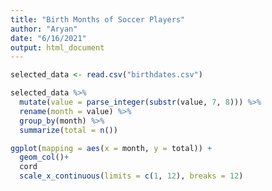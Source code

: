 ```yaml
---
title: "Birth Months of Soccer Players"
author: "Aryan"
date: "6/16/2021"
output: html_document
---
```


```r
selected_data <- read.csv("birthdates.csv")

selected_data %>%
  mutate(value = parse_integer(substr(value, 7, 8))) %>%
  rename(month = value) %>%
  group_by(month) %>%
  summarize(total = n())

ggplot(mapping = aes(x = month, y = total)) +
  geom_col()+
  cord
  scale_x_continuous(limits = c(1, 12), breaks = 12)
```

